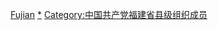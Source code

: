 [[Category:中國共產黨縣級組織領導人|Fujian]]
[[Category:中國共產黨福建省地方組織領導人|*]]
[[Category:中国共产党福建省县级组织成员|Category:中国共产党福建省县级组织成员]]